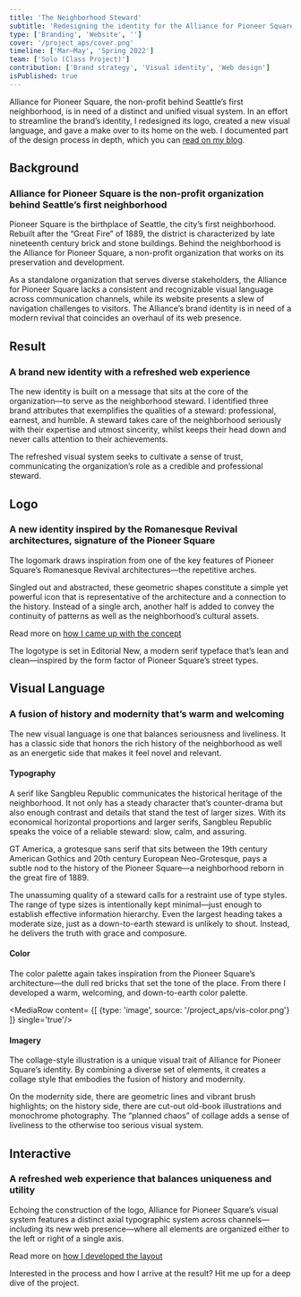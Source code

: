 ```yaml
---
title: 'The Neighborhood Steward'
subtitle: 'Redesigning the identity for the Alliance for Pioneer Square'
type: ['Branding', 'Website', '']
cover: '/project_aps/cover.png'
timeline: ['Mar–May', 'Spring 2022']
team: ['Solo (Class Project)']
contribution: ['Brand strategy', 'Visual identity', 'Web design']
isPublished: true
---
```


<HeroMock type='image' source='/project_aps/aps-hero.png'/>

Alliance for Pioneer Square, the non-profit behind Seattle’s first neighborhood, is in need of a distinct and unified visual system. In an effort to streamline the brand’s identity, I redesigned its logo, created a new visual language, and gave a make over to its home on the web. I documented part of the design process in depth, which you can [read on my blog](https://charlsyang.com/blog/viscom).

## Background
### Alliance for Pioneer Square is the non-profit organization behind Seattle’s first neighborhood

Pioneer Square is the birthplace of Seattle, the city’s first neighborhood. Rebuilt after the “Great Fire” of 1889, the district is characterized by late nineteenth century brick and stone buildings. Behind the neighborhood is the Alliance for Pioneer Square, a non-profit organization that works on its preservation and development.

As a standalone organization that serves diverse stakeholders, the Alliance for Pioneer Square lacks a consistent and recognizable visual language across communication channels, while its website presents a slew of navigation challenges to visitors. The Alliance’s brand identity is in need of a modern revival that coincides an overhaul of its web presence.

<MediaStack>
<MediaRow content= {[
    {type: 'image', source: '/project_aps/bg-view-1.png'}
]}/>
<MediaRow content= {[
    {type: 'image', source: '/project_aps/bg-view-2.png'},
    {type: 'image', source: '/project_aps/bg-goal.png'}
]}/>
</MediaStack>

## Result
### A brand new identity with a refreshed web experience

The new identity is built on a message that sits at the core of the organization—to serve as the neighborhood steward. I identified three brand attributes that exemplifies the qualities of a steward: professional, earnest, and humble. A steward takes care of the neighborhood seriously with their expertise and utmost sincerity, whilst keeps their head down and never calls attention to their achievements. 

The refreshed visual system seeks to cultivate a sense of trust, communicating the organization’s role as a credible and professional steward.

<MediaStack>
<MediaRow content= {[
    {type: 'image', source: '/project_aps/result-mission.png'},
    {type: 'image', source: '/project_aps/result-positioning.png'}
]}/>
<MediaRow content= {[
    {type: 'image', source: '/project_aps/result-brand-book.png'}
]}/>
<MediaRow content= {[
    {type: 'video', source: '/project_aps/result-web.mp4'}
]}/>
<MediaRow content= {[
    {type: 'image', source: '/project_aps/result-billboard.png'}
]}/>
</MediaStack>


## Logo
### A new identity inspired by the Romanesque Revival architectures, signature of the Pioneer Square

The logomark draws inspiration from one of the key features of Pioneer Square’s Romanesque Revival architectures—the repetitive arches. 

Singled out and abstracted, these geometric shapes constitute a simple yet powerful icon that is representative of the architecture and a connection to the history. Instead of a single arch, another half is added to convey the continuity of patterns as well as the neighborhood’s cultural assets. 

Read more on [how I came up with the concept](https://charlsyang.com/blog/viscom-additional-channels)

<MediaStack>
<MediaRow content= {[
    {type: 'video', source: '/project_aps/logo-inspiration.mp4'}
]}/>
<MediaRow content= {[
    {type: 'image', source: '/project_aps/logo-type-inspo.png'},
    {type: 'image', source: '/project_aps/logo-type.png'}
]}/>
</MediaStack>

The logotype is set in Editorial New, a modern serif typeface that’s lean and clean—inspired by the form factor of Pioneer Square’s street types.

<MediaStack>
<MediaRow content= {[
    {type: 'video', source: '/project_aps/logo-animation.mp4'}
]}/>
<MediaRow content= {[
    {type: 'image', source: '/project_aps/logo-card-1.png'},
    {type: 'image', source: '/project_aps/logo-card-2.png'}
]}/>
<MediaRow content= {[
    {type: 'image', source: '/project_aps/logo-mailer.png'}
]}/>
<MediaRow content= {[
    {type: 'image', source: '/project_aps/logo-ig-profile.png'},
    {type: 'image', source: '/project_aps/logo-ig-post.png'}
]}/>
</MediaStack>


## Visual Language
### A fusion of history and modernity that’s warm and welcoming

The new visual language is one that balances seriousness and liveliness. It has a classic side that honors the rich history of the neighborhood as well as an energetic side that makes it feel novel and relevant.

#### Typography

A serif like Sangbleu Republic communicates the historical heritage of the neighborhood. It not only has a steady character that’s counter-drama but also enough contrast and details that stand the test of larger sizes. With its economical horizontal proportions and larger serifs, Sangbleu Republic speaks the voice of a reliable steward: slow, calm, and assuring.

GT America, a grotesque sans serif that sits between the 19th century American Gothics and 20th century European Neo-Grotesque, pays a subtle nod to the history of the Pioneer Square—a neighborhood reborn in the great fire of 1889.

<MediaStack>
<MediaRow content= {[
    {type: 'image', source: '/project_aps/vis-typeface-1.png'},
    {type: 'image', source: '/project_aps/vis-typeface-2.png'}
]}/>
<MediaRow content= {[
    {type: 'image', source: '/project_aps/vis-type-hierarchy.png'}
]}/>
</MediaStack>

The unassuming quality of a steward calls for a restraint use of type styles. The range of type sizes is intentionally kept minimal—just enough to establish effective information hierarchy. Even the largest heading takes a moderate size, just as a down-to-earth steward is unlikely to shout. Instead, he delivers the truth with grace and composure.

#### Color

The color palette again takes inspiration from the Pioneer Square’s architecture—the dull red bricks that set the tone of the place. From there I developed a warm, welcoming, and down-to-earth color palette.

<MediaRow content= {[
    {type: 'image', source: '/project_aps/vis-color.png'}
]} single='true'/>

#### Imagery

The collage-style illustration is a unique visual trait of Alliance for Pioneer Square’s identity. By combining a diverse set of elements, it creates a collage style that embodies the fusion of history and modernity. 

On the modernity side, there are geometric lines and vibrant brush highlights; on the history side, there are cut-out old-book illustrations and monochrome photography. The “planned chaos” of collage adds a sense of liveliness to the otherwise too serious visual system. 

<MediaStack>
<MediaRow content= {[
    {type: 'image', source: '/project_aps/vis-img-component.png'},
    {type: 'image', source: '/project_aps/vis-img-sample-1.png'}
]}/>
<MediaRow content= {[
    {type: 'image', source: '/project_aps/vis-img-sample-2.png'},
    {type: 'image', source: '/project_aps/vis-img-sample-3.png'},
    {type: 'image', source: '/project_aps/vis-img-sample-4.png'}
]}/>
</MediaStack>


## Interactive
### A refreshed web experience that balances uniqueness and utility

Echoing the construction of the logo, Alliance for Pioneer Square’s visual system features a distinct axial typographic system across channels—including its new web presence—where all elements are organized either to the left or right of a single axis.

Read more on [how I developed the layout](https://charlsyang.com/blog/viscom-grids-and-wireframes)

<MediaStack>
<MediaRow content= {[
    {type: 'image', source: '/project_aps/web-layout.png'}
]}/>
<MediaRow content= {[
    {type: 'image', source: '/project_aps/web-home.png'}
]}/>
<MediaRow content= {[
    {type: 'image', source: '/project_aps/web-mobile-1.png'},
    {type: 'image', source: '/project_aps/web-mobile-2.png'}
]}/>
<MediaRow content= {[
    {type: 'image', source: '/project_aps/web-about.png'}
]}/>
<MediaRow content= {[
    {type: 'image', source: '/project_aps/web-footer.png'},
    {type: 'image', source: '/project_aps/web-card.png'}
]}/>
<MediaRow content= {[
    {type: 'image', source: '/project_aps/web-sections.png'}
]}/>
<MediaRow content= {[
    {type: 'image', source: '/project_aps/web-mock.png'}
]}/>
</MediaStack>

<Contact>Interested in the process and how I arrive at the result? Hit me up for a deep dive of the project.</Contact>
